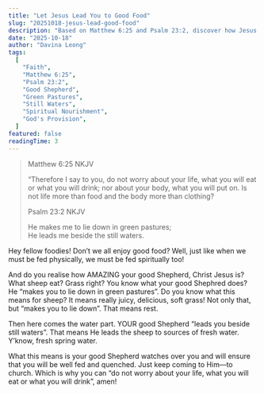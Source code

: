 ```yaml
---
title: "Let Jesus Lead You to Good Food"
slug: "20251018-jesus-lead-good-food"
description: "Based on Matthew 6:25 and Psalm 23:2, discover how Jesus as our Good Shepherd provides the best spiritual nourishment. Learn how He leads us to green pastures and still waters, ensuring we are well-fed and refreshed spiritually."
date: "2025-10-18"
author: "Davina Leong"
tags:
  [
    "Faith",
    "Matthew 6:25",
    "Psalm 23:2",
    "Good Shepherd",
    "Green Pastures",
    "Still Waters",
    "Spiritual Nourishment",
    "God's Provision",
  ]
featured: false
readingTime: 3
---
```


> Matthew 6:25 NKJV
>
> “Therefore I say to you, do not worry about your life, what you will eat or what you will drink; nor about your body, what you will put on. Is not life more than food and the body more than clothing?
>
> Psalm 23:2 NKJV
>
> He makes me to lie down in green pastures;<br/>
> He leads me beside the still waters.

Hey fellow foodies! Don’t we all enjoy good food? Well, just like when we must be fed physically, we must be fed spiritually too!

And do you realise how AMAZING your good Shepherd, Christ Jesus is? What sheep eat? Grass right? You know what your good Shephred does? He “makes you to lie down in green pastures”. Do you know what this means for sheep? It means really juicy, delicious, soft grass! Not only that, but “makes you to lie down”. That means rest.

Then here comes the water part. YOUR good Shepherd “leads you beside still waters”. That means He leads the sheep to sources of fresh water. Y’know, fresh spring water.

What this means is your good Shepherd watches over you and will ensure that you will be well fed and quenched. Just keep coming to Him—to church. Which is why you can “do not worry about your life, what you will eat or what you will drink”, amen!
